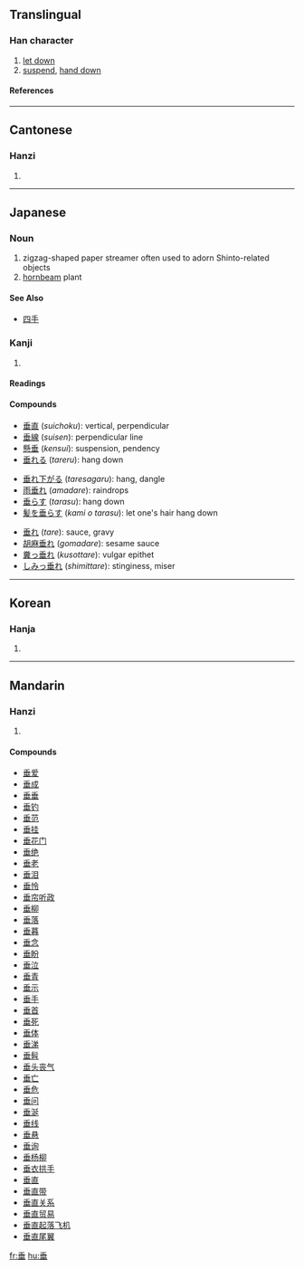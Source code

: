 {{see|埀}}

==Translingual==
===Han character===
{{Han char|rn=32|rad=土|as=05|sn=8|four=2010<sub>4</sub>|canj=竹十廿一 (HJTM)}}
# [[let down]]
# [[suspend]], [[hand down]]
====References====
{{Han ref|kx=0227.160|dkj=05012|dj=0463.020|hdz=10432.050|uh=5782|ud=22402|bh=ABAB|bd=43947}}
----
==Cantonese==
===Hanzi===
{{yue-hanzi|jyut=|y=seui4}}
# {{defn|Cantonese}}
----
==Japanese==
===Noun===
{{ja-noun|k|hira=しで|rom=shide}}
# zigzag-shaped paper streamer often used to adorn Shinto-related objects
# [[hornbeam]] plant
====See Also====
* [[四手]]
===Kanji===
{{ja-kanji|grade=6|rs=土05}}
# {{defn|Japanese}} 
====Readings====
{{ja-readings|on=[[すい]] (''sui'')|kun=[[たれる]] ([[垂れる]], ''tareru''), [[たらす]] ([[垂らす]], ''tarasu''), [[たれ]] ([[垂れ]], ''tare''), [[なんなんとす]] ([[垂す]], ''nannantosu'')|nanori=[[たる]] (''taru''), [[だれ]] (''dare'')}}
====Compounds====
{{top3}}
*[[垂直]] (''suichoku''): vertical, perpendicular
*[[垂線]] (''suisen''): perpendicular line
*[[懸垂]] (''kensui''): suspension, pendency
*[[垂れる]] (''tareru''): hang down
{{mid3}}
*[[垂れ下がる]] (''taresagaru''): hang, dangle
*[[雨垂れ]] (''amadare''): raindrops
*[[垂らす]] (''tarasu''): hang down
*[[髪を垂らす]] (''kami o tarasu''): let one's hair hang down
{{mid3}}
*[[垂れ]] (''tare''): sauce, gravy
*[[胡麻垂れ]] (''gomadare''): sesame sauce
*[[糞っ垂れ]] (''kusottare''): vulgar epithet
*[[しみっ垂れ]] (''shimittare''): stinginess, miser
{{bottom}}
----

==Korean==
===Hanja===
{{ko-hanja|hangeul=수|rv=su|mr=su}}
# {{defn|Korean}}
----
==Mandarin==
===Hanzi===
{{cmn-hanzi|pin=[[chuí]] ([[chui2]])|wg=ch'ui<sup>2</sup>}}
# {{defn|Mandarin}}

====Compounds====
*[[垂爱]]
*[[垂成]]
*[[垂垂]]
*[[垂钓]]
*[[垂范]]
*[[垂挂]]
*[[垂花门]]
*[[垂绝]]
*[[垂老]]
*[[垂泪]]
*[[垂怜]]
*[[垂帘听政]]
*[[垂柳]]
*[[垂落]]
*[[垂暮]]
*[[垂念]]
*[[垂盼]]
*[[垂泣]]
*[[垂青]]
*[[垂示]]
*[[垂手]]
*[[垂首]]
*[[垂死]]
*[[垂体]]
*[[垂涕]]
*[[垂髫]]
*[[垂头丧气]]
*[[垂亡]]
*[[垂危]]
*[[垂问]]
*[[垂涎]]
*[[垂线]]
*[[垂悬]]
*[[垂询]]
*[[垂杨柳]]
*[[垂衣拱手]]
*[[垂直]]
*[[垂直带]]
*[[垂直关系]]
*[[垂直贸易]]
*[[垂直起落飞机]]
*[[垂直尾翼]]

[[fr:垂]]
[[hu:垂]]